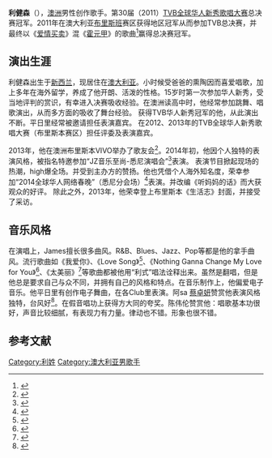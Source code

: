 {{Refimprove|time=2014-02-04T13:29:36+00:00}}
{{藝人
| 姓名 = 利健森
| 類型 = 歌手
| 原名 = 利健森
| 英文名 = James Li'
| 國籍 = {{澳大利亚}}<br>{{新西兰}}
| 出生日期 = {{birth_date_and_age|1992|9|26}}
| 出生地點 = {{新西兰}}
| 職業 = [[歌手|歌手]]、[[音乐制作人|音乐制作人]]
| 語言 = [[國語|國語]]、[[英文|英文]]、[[粵語|粵語]]
| 音樂類型 = [[Hip-hop|Hip-hop]]、[[R&B|R&B]]、[[Jazz|Jazz]]
| 演奏樂器 = [[鋼琴|鋼琴]]、[[吉他|吉他]]
| 活躍年代 =2011年至今
}}

'''利健森'''（{{bd|1992年|9月26日}}），[[澳洲|澳洲]]男性创作歌手。第30届（2011）[[TVB全球华人新秀歌唱大赛|TVB全球华人新秀歌唱大赛]]总决赛冠军。2011年在澳大利亚[[布里斯班|布里斯班]]赛区获得地区冠军从而参加TVB总决赛，并最终以《[[爱情买卖|爱情买卖]]》混《[[霍元甲|霍元甲]]》的歌曲<ref>{{Cite web |url=http://v.youku.com/v_show/id_XNTM4NDQzOTMy.html |title=存档副本 |accessdate=2014-02-04 |archive-date=2014-02-22 |archive-url=https://web.archive.org/web/20140222150924/http://v.youku.com/v_show/id_XNTM4NDQzOTMy.html |dead-url=no }}</ref>赢得总决赛冠军。

== 演出生涯 ==
利健森出生于[[新西兰|新西兰]]，现居住在[[澳大利亚|澳大利亚]]。小时候受爸爸的熏陶因而喜爱唱歌，加上多年在海外留学，养成了他开朗、活泼的性格。15岁时第一次参加华人新秀，受当地评判的赏识，有幸进入决赛吸收经验。在澳洲读高中时，他经常参加跳舞、唱歌演出，从而多方面的吸收了舞台经验。
获得TVB华人新秀冠军的他，从此演出不断。平日里经常被邀请担任表演嘉宾。 在2012、2013年的TVB全球华人新秀歌唱大赛（布里斯本赛区）担任评委及表演嘉宾。

2013年，他在澳洲布里斯本VIVO举办了歌友会<ref>{{Cite web |url=https://www.youtube.com/watch?v=cPUvFr9xp70 |title=存档副本 |accessdate=2014-02-04 |archive-date=2014-06-27 |archive-url=https://web.archive.org/web/20140627095556/https://www.youtube.com/watch?v=cPUvFr9xp70 |dead-url=no }}</ref>。2014年初，他因个人独特的表演风格，被指名特邀参加“JZ音乐至尚-悉尼演唱会”<ref>{{Cite web |url=http://oztong.com.au/news_56021.html |title=JZ音樂至尚悉尼演唱會完美落幕 |accessdate=2014-02-04 |archive-date=2014-02-21 |archive-url=https://web.archive.org/web/20140221232444/http://oztong.com.au/news_56021.html |dead-url=no }}</ref>表演。 表演节目掀起现场的热潮，high爆全场。并受到主办方的赞扬。他也凭借个人海外知名度，荣幸参加“2014全球华人网络春晚”（悉尼分会场）<ref>{{Cite web |url=http://world.people.com.cn/n/2014/0120/c1002-24173001.html |title=存档副本 |accessdate=2014-02-05 |archive-date=2014-02-18 |archive-url=https://web.archive.org/web/20140218224917/http://world.people.com.cn/n/2014/0120/c1002-24173001.html |dead-url=no }}</ref>表演。并改编《听妈妈的话》而大获观众的好评。
除此之外，2013年，他荣幸登上布里斯本《生活志》封面，并接受了采访。

== 音乐风格 ==
在演唱上，James擅长很多曲风。R&B、Blues、Jazz、Pop等都是他的拿手曲风。流行歌曲如《我爱你》、《Love Song》<ref>{{Cite web |url=https://www.youtube.com/watch?v=fJD7ZfIGxqk |title=存档副本 |accessdate=2014-02-04 |archive-date=2014-06-27 |archive-url=https://web.archive.org/web/20140627090216/https://www.youtube.com/watch?v=fJD7ZfIGxqk |dead-url=no }}</ref>、《Nothing Ganna Change My Love for You》<ref>{{Cite web |url=https://www.youtube.com/watch?v=fho40mAoJ1U |title=存档副本 |accessdate=2014-02-04 |archive-date=2014-06-27 |archive-url=https://web.archive.org/web/20140627093333/https://www.youtube.com/watch?v=fho40mAoJ1U |dead-url=no }}</ref>、《太美丽》<ref>{{Cite web |url=http://v.youku.com/v_show/id_XNjY3NzA5NzU2.html |title=存档副本 |accessdate=2014-02-04 |archive-date=2014-02-22 |archive-url=https://web.archive.org/web/20140222150814/http://v.youku.com/v_show/id_XNjY3NzA5NzU2.html |dead-url=no }}</ref>等歌曲都被他用“利式”唱法诠释出来。虽然是翻唱，但是他总是要求自己与众不同，并拥有自己的风格和特点。在音乐制作上，他偏爱电子音乐。他平日里有创作电子舞曲，在各Club里表演。阿sa [[蔡卓妍|蔡卓妍]]赞赏他表演风格独特，台风好<ref>{{Cite web |url=http://paper.wenweipo.com/2012/02/20/EN1202200011.htm |title=蔡卓妍讚利健森表現突出 |accessdate=2014-02-04 |archive-date=2014-02-22 |archive-url=https://web.archive.org/web/20140222010516/http://paper.wenweipo.com/2012/02/20/EN1202200011.htm |dead-url=no }}</ref>。在假音唱功上获得方大同的夸奖。陈伟伦赞赏他：唱歌基本功很好，声音比较细腻，有表现力有力量。律动也不错。形象也很不错。

==参考文献==
<references/>

{{新秀歌唱大賽}}

[[Category:利姓|Category:利姓]]
[[Category:澳大利亚男歌手|Category:澳大利亚男歌手]]